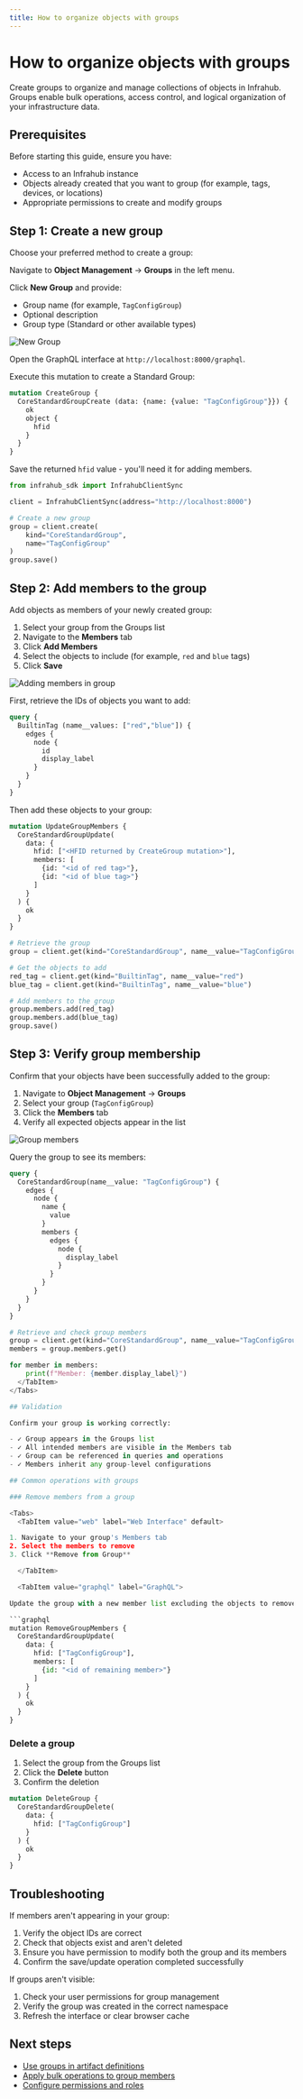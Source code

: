 ```yaml
---
title: How to organize objects with groups
---
```



# How to organize objects with groups

Create groups to organize and manage collections of objects in Infrahub. Groups enable bulk operations, access control, and logical organization of your infrastructure data.

## Prerequisites

Before starting this guide, ensure you have:

- Access to an Infrahub instance
- Objects already created that you want to group (for example, tags, devices, or locations)
- Appropriate permissions to create and modify groups

## Step 1: Create a new group

Choose your preferred method to create a group:

<Tabs>
  <TabItem value="web" label="Web Interface" default>

Navigate to **Object Management** → **Groups** in the left menu.

Click **New Group** and provide:

- Group name (for example, `TagConfigGroup`)
- Optional description
- Group type (Standard or other available types)

![New Group](../media/group_tagconfig_grp_new_grp.png)

  </TabItem>

  <TabItem value="graphql" label="GraphQL">

Open the GraphQL interface at `http://localhost:8000/graphql`.

Execute this mutation to create a Standard Group:

```graphql
mutation CreateGroup {
  CoreStandardGroupCreate (data: {name: {value: "TagConfigGroup"}}) {
    ok
    object {
      hfid
    }
  }
}
```

Save the returned `hfid` value - you'll need it for adding members.

  </TabItem>

  <TabItem value="sdk" label="Python SDK">

```python
from infrahub_sdk import InfrahubClientSync

client = InfrahubClientSync(address="http://localhost:8000")

# Create a new group
group = client.create(
    kind="CoreStandardGroup",
    name="TagConfigGroup"
)
group.save()
```

  </TabItem>
</Tabs>

## Step 2: Add members to the group

Add objects as members of your newly created group:

<Tabs>
  <TabItem value="web" label="Web Interface" default>

1. Select your group from the Groups list
2. Navigate to the **Members** tab
3. Click **Add Members**
4. Select the objects to include (for example, `red` and `blue` tags)
5. Click **Save**

![Adding members in group](../media/group_tagconfig_grp_adding_members.png)

  </TabItem>

  <TabItem value="graphql" label="GraphQL">

First, retrieve the IDs of objects you want to add:

```graphql
query {
  BuiltinTag (name__values: ["red","blue"]) {
    edges {
      node {
        id
        display_label
      }
    }
  }
}
```

Then add these objects to your group:

```graphql
mutation UpdateGroupMembers {
  CoreStandardGroupUpdate(
    data: {
      hfid: ["<HFID returned by CreateGroup mutation>"],
      members: [
        {id: "<id of red tag>"},
        {id: "<id of blue tag>"}
      ]
    }
  ) {
    ok
  }
}
```

  </TabItem>

  <TabItem value="sdk" label="Python SDK">

```python
# Retrieve the group
group = client.get(kind="CoreStandardGroup", name__value="TagConfigGroup")

# Get the objects to add
red_tag = client.get(kind="BuiltinTag", name__value="red")
blue_tag = client.get(kind="BuiltinTag", name__value="blue")

# Add members to the group
group.members.add(red_tag)
group.members.add(blue_tag)
group.save()
```

  </TabItem>
</Tabs>

## Step 3: Verify group membership

Confirm that your objects have been successfully added to the group:

<Tabs>
  <TabItem value="web" label="Web Interface" default>

1. Navigate to **Object Management** → **Groups**
2. Select your group (`TagConfigGroup`)
3. Click the **Members** tab
4. Verify all expected objects appear in the list

![Group members](../media/group_tagconfig_grp_new_members.png)

  </TabItem>

  <TabItem value="graphql" label="GraphQL">

Query the group to see its members:

```graphql
query {
  CoreStandardGroup(name__value: "TagConfigGroup") {
    edges {
      node {
        name {
          value
        }
        members {
          edges {
            node {
              display_label
            }
          }
        }
      }
    }
  }
}
```

  </TabItem>

  <TabItem value="sdk" label="Python SDK">

```python
# Retrieve and check group members
group = client.get(kind="CoreStandardGroup", name__value="TagConfigGroup")
members = group.members.get()

for member in members:
    print(f"Member: {member.display_label}")
  </TabItem>
</Tabs>

## Validation

Confirm your group is working correctly:

- ✓ Group appears in the Groups list
- ✓ All intended members are visible in the Members tab
- ✓ Group can be referenced in queries and operations
- ✓ Members inherit any group-level configurations

## Common operations with groups

### Remove members from a group

<Tabs>
  <TabItem value="web" label="Web Interface" default>

1. Navigate to your group's Members tab
2. Select the members to remove
3. Click **Remove from Group**

  </TabItem>

  <TabItem value="graphql" label="GraphQL">

Update the group with a new member list excluding the objects to remove:

```graphql
mutation RemoveGroupMembers {
  CoreStandardGroupUpdate(
    data: {
      hfid: ["TagConfigGroup"],
      members: [
        {id: "<id of remaining member>"}
      ]
    }
  ) {
    ok
  }
}
```

  </TabItem>
</Tabs>

### Delete a group

<Tabs>
  <TabItem value="web" label="Web Interface" default>

1. Select the group from the Groups list
2. Click the **Delete** button
3. Confirm the deletion

  </TabItem>

  <TabItem value="graphql" label="GraphQL">

```graphql
mutation DeleteGroup {
  CoreStandardGroupDelete(
    data: {
      hfid: ["TagConfigGroup"]
    }
  ) {
    ok
  }
}
```

  </TabItem>
</Tabs>

## Troubleshooting

If members aren't appearing in your group:

1. Verify the object IDs are correct
2. Check that objects exist and aren't deleted
3. Ensure you have permission to modify both the group and its members
4. Confirm the save/update operation completed successfully

If groups aren't visible:

1. Check your user permissions for group management
2. Verify the group was created in the correct namespace
3. Refresh the interface or clear browser cache

## Next steps

- [Use groups in artifact definitions](./artifact.mdx)
- [Apply bulk operations to group members](../topics/groups.mdx)
- [Configure permissions and roles](../topics/permissions-roles.mdx)